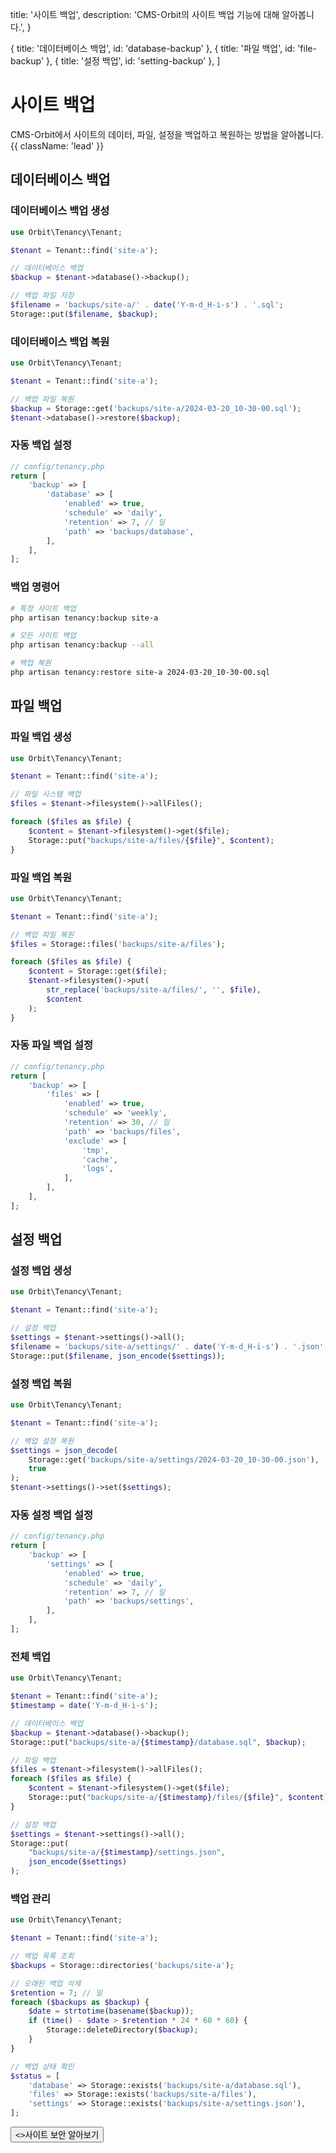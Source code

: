   title: '사이트 백업',
  description: 'CMS-Orbit의 사이트 백업 기능에 대해 알아봅니다.',
}

  { title: '데이터베이스 백업', id: 'database-backup' },
  { title: '파일 백업', id: 'file-backup' },
  { title: '설정 백업', id: 'setting-backup' },
]

# 사이트 백업

CMS-Orbit에서 사이트의 데이터, 파일, 설정을 백업하고 복원하는 방법을 알아봅니다. {{ className: 'lead' }}

## 데이터베이스 백업

### 데이터베이스 백업 생성

```php {{ title: '데이터베이스 백업 생성' }}
use Orbit\Tenancy\Tenant;

$tenant = Tenant::find('site-a');

// 데이터베이스 백업
$backup = $tenant->database()->backup();

// 백업 파일 저장
$filename = 'backups/site-a/' . date('Y-m-d_H-i-s') . '.sql';
Storage::put($filename, $backup);
```

### 데이터베이스 백업 복원

```php {{ title: '데이터베이스 백업 복원' }}
use Orbit\Tenancy\Tenant;

$tenant = Tenant::find('site-a');

// 백업 파일 복원
$backup = Storage::get('backups/site-a/2024-03-20_10-30-00.sql');
$tenant->database()->restore($backup);
```

### 자동 백업 설정

```php {{ title: '자동 백업 설정' }}
// config/tenancy.php
return [
    'backup' => [
        'database' => [
            'enabled' => true,
            'schedule' => 'daily',
            'retention' => 7, // 일
            'path' => 'backups/database',
        ],
    ],
];
```

### 백업 명령어

```bash {{ title: '백업 명령어' }}
# 특정 사이트 백업
php artisan tenancy:backup site-a

# 모든 사이트 백업
php artisan tenancy:backup --all

# 백업 복원
php artisan tenancy:restore site-a 2024-03-20_10-30-00.sql
```

## 파일 백업

### 파일 백업 생성

```php {{ title: '파일 백업 생성' }}
use Orbit\Tenancy\Tenant;

$tenant = Tenant::find('site-a');

// 파일 시스템 백업
$files = $tenant->filesystem()->allFiles();

foreach ($files as $file) {
    $content = $tenant->filesystem()->get($file);
    Storage::put("backups/site-a/files/{$file}", $content);
}
```

### 파일 백업 복원

```php {{ title: '파일 백업 복원' }}
use Orbit\Tenancy\Tenant;

$tenant = Tenant::find('site-a');

// 백업 파일 복원
$files = Storage::files('backups/site-a/files');

foreach ($files as $file) {
    $content = Storage::get($file);
    $tenant->filesystem()->put(
        str_replace('backups/site-a/files/', '', $file),
        $content
    );
}
```

### 자동 파일 백업 설정

```php {{ title: '자동 파일 백업 설정' }}
// config/tenancy.php
return [
    'backup' => [
        'files' => [
            'enabled' => true,
            'schedule' => 'weekly',
            'retention' => 30, // 일
            'path' => 'backups/files',
            'exclude' => [
                'tmp',
                'cache',
                'logs',
            ],
        ],
    ],
];
```

## 설정 백업

### 설정 백업 생성

```php {{ title: '설정 백업 생성' }}
use Orbit\Tenancy\Tenant;

$tenant = Tenant::find('site-a');

// 설정 백업
$settings = $tenant->settings()->all();
$filename = 'backups/site-a/settings/' . date('Y-m-d_H-i-s') . '.json';
Storage::put($filename, json_encode($settings));
```

### 설정 백업 복원

```php {{ title: '설정 백업 복원' }}
use Orbit\Tenancy\Tenant;

$tenant = Tenant::find('site-a');

// 백업 설정 복원
$settings = json_decode(
    Storage::get('backups/site-a/settings/2024-03-20_10-30-00.json'),
    true
);
$tenant->settings()->set($settings);
```

### 자동 설정 백업 설정

```php {{ title: '자동 설정 백업 설정' }}
// config/tenancy.php
return [
    'backup' => [
        'settings' => [
            'enabled' => true,
            'schedule' => 'daily',
            'retention' => 7, // 일
            'path' => 'backups/settings',
        ],
    ],
];
```

### 전체 백업

```php {{ title: '전체 백업' }}
use Orbit\Tenancy\Tenant;

$tenant = Tenant::find('site-a');
$timestamp = date('Y-m-d_H-i-s');

// 데이터베이스 백업
$backup = $tenant->database()->backup();
Storage::put("backups/site-a/{$timestamp}/database.sql", $backup);

// 파일 백업
$files = $tenant->filesystem()->allFiles();
foreach ($files as $file) {
    $content = $tenant->filesystem()->get($file);
    Storage::put("backups/site-a/{$timestamp}/files/{$file}", $content);
}

// 설정 백업
$settings = $tenant->settings()->all();
Storage::put(
    "backups/site-a/{$timestamp}/settings.json",
    json_encode($settings)
);
```

### 백업 관리

```php {{ title: '백업 관리' }}
use Orbit\Tenancy\Tenant;

$tenant = Tenant::find('site-a');

// 백업 목록 조회
$backups = Storage::directories('backups/site-a');

// 오래된 백업 삭제
$retention = 7; // 일
foreach ($backups as $backup) {
    $date = strtotime(basename($backup));
    if (time() - $date > $retention * 24 * 60 * 60) {
        Storage::deleteDirectory($backup);
    }
}

// 백업 상태 확인
$status = [
    'database' => Storage::exists('backups/site-a/database.sql'),
    'files' => Storage::exists('backups/site-a/files'),
    'settings' => Storage::exists('backups/site-a/settings.json'),
];
```

<div className="not-prose">
  <Button href="/multi-site/security" variant="text" arrow="right">
    <>사이트 보안 알아보기</>
  </Button>
</div> 